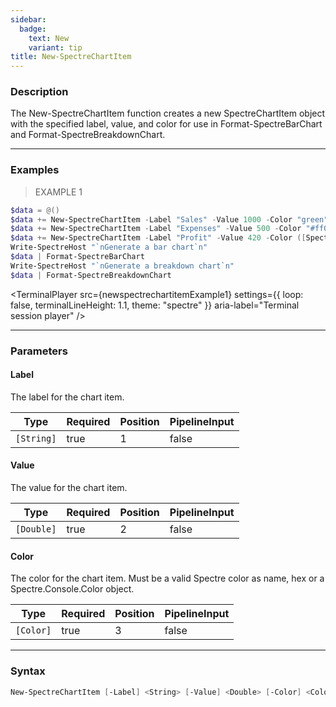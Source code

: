 ```yaml
---
sidebar:
  badge:
    text: New
    variant: tip
title: New-SpectreChartItem
---
```





### Description

The New-SpectreChartItem function creates a new SpectreChartItem object with the specified label, value, and color for use in Format-SpectreBarChart and Format-SpectreBreakdownChart.

---

### Examples
> EXAMPLE 1

```powershell
$data = @()
$data += New-SpectreChartItem -Label "Sales" -Value 1000 -Color "green"
$data += New-SpectreChartItem -Label "Expenses" -Value 500 -Color "#ff0000"
$data += New-SpectreChartItem -Label "Profit" -Value 420 -Color ([Spectre.Console.Color]::Blue)
Write-SpectreHost "`nGenerate a bar chart`n"
$data | Format-SpectreBarChart
Write-SpectreHost "`nGenerate a breakdown chart`n"
$data | Format-SpectreBreakdownChart
```
<TerminalPlayer
    src={newspectrechartitemExample1}
    settings={{
        loop: false,
        terminalLineHeight: 1.1,
        theme: "spectre"
    }}
    aria-label="Terminal session player"
/>

---

### Parameters
#### **Label**
The label for the chart item.

|Type      |Required|Position|PipelineInput|
|----------|--------|--------|-------------|
|`[String]`|true    |1       |false        |

#### **Value**
The value for the chart item.

|Type      |Required|Position|PipelineInput|
|----------|--------|--------|-------------|
|`[Double]`|true    |2       |false        |

#### **Color**
The color for the chart item. Must be a valid Spectre color as name, hex or a Spectre.Console.Color object.

|Type     |Required|Position|PipelineInput|
|---------|--------|--------|-------------|
|`[Color]`|true    |3       |false        |

---

### Syntax
```powershell
New-SpectreChartItem [-Label] <String> [-Value] <Double> [-Color] <Color> [<CommonParameters>]
```

